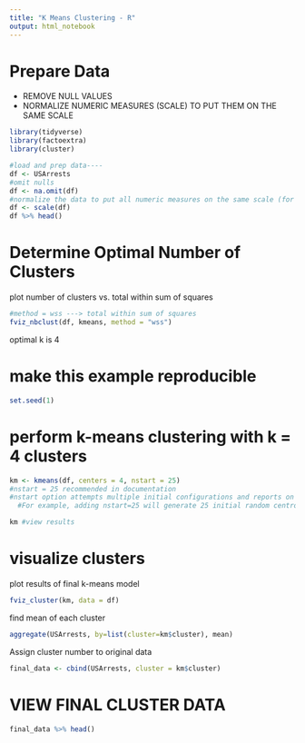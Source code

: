 ```yaml
---
title: "K Means Clustering - R"
output: html_notebook
---
```


# **Prepare Data**
- REMOVE NULL VALUES 
- NORMALIZE NUMERIC MEASURES (SCALE) TO PUT THEM ON THE SAME SCALE
```r
library(tidyverse)
library(factoextra)
library(cluster) 

#load and prep data----
df <- USArrests
#omit nulls
df <- na.omit(df)
#normalize the data to put all numeric measures on the same scale (for comparison)
df <- scale(df)
df %>% head()
```

# **Determine Optimal Number of Clusters**
plot number of clusters vs. total within sum of squares
```r
#method = wss ---> total within sum of squares
fviz_nbclust(df, kmeans, method = "wss")
```
optimal k is 4

# make this example reproducible
```r
set.seed(1)
```

# **perform k-means clustering with k = 4 clusters**
```r
km <- kmeans(df, centers = 4, nstart = 25) 
#nstart = 25 recommended in documentation 
#nstart option attempts multiple initial configurations and reports on the best one. 
  #For example, adding nstart=25 will generate 25 initial random centroids and choose the best one for the algorithm

km #view results
```
# **visualize clusters**
plot results of final k-means model
```r
fviz_cluster(km, data = df)
```

find mean of each cluster
```r
aggregate(USArrests, by=list(cluster=km$cluster), mean)
```

Assign cluster number to original data
```r
final_data <- cbind(USArrests, cluster = km$cluster)
```

# VIEW FINAL CLUSTER DATA 
```r
final_data %>% head()
```
